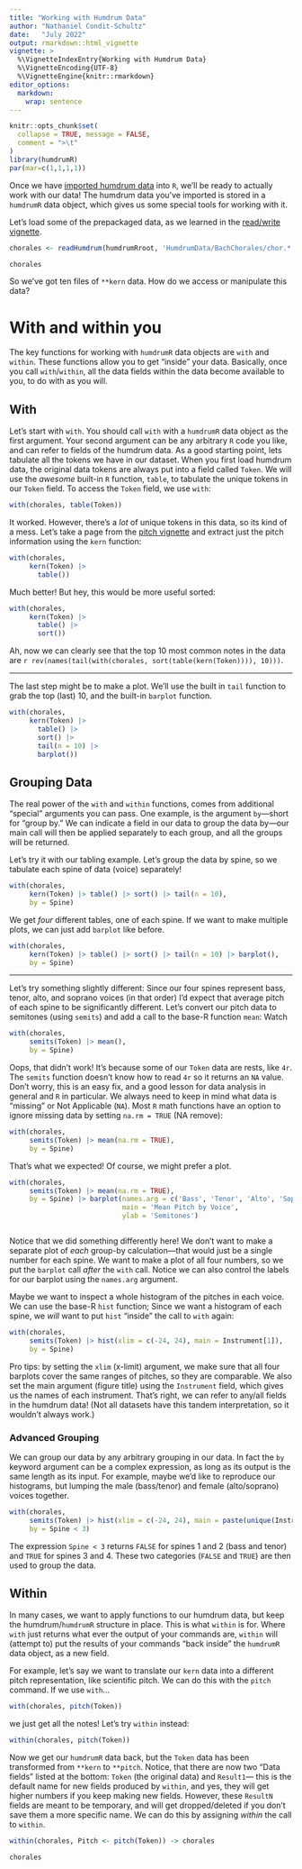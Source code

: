 ```yaml
---
title: "Working with Humdrum Data"
author: "Nathaniel Condit-Schultz"
date:   "July 2022"
output: rmarkdown::html_vignette
vignette: >
  %\VignetteIndexEntry{Working with Humdrum Data}
  %\VignetteEncoding{UTF-8}
  %\VignetteEngine{knitr::rmarkdown}
editor_options: 
  markdown: 
    wrap: sentence
---
```


```r
knitr::opts_chunk$set(
  collapse = TRUE, message = FALSE,
  comment = ">\t"
)
library(humdrumR)
par(mar=c(1,1,1,1))
```

Once we have [imported humdrum data](ReadWrite.html "Reading and writing humdrum data") into `R`,
we'll be ready to actually work with our data!
The humdrum data you've imported is stored in a `humdrumR` data object, which gives us some special tools for working with it.

Let's load some of the prepackaged data, as we learned in the [read/write vignette](ReadWrite.html "Reading and writing humdrum data").


```r
chorales <- readHumdrum(humdrumRroot, 'HumdrumData/BachChorales/chor.*.krn')

chorales
```

So we've got ten files of `**kern` data.
How do we access or manipulate this data?

# With and within you

The key functions for working with `humdrumR` data objects are `with` and `within`.
These functions allow you to get "inside" your data.
Basically, once you call `with`/`within`, all the data fields within the data become available to you, to do with as you will.


## With 

Let's start with `with`.
You should call `with` with a `humdrumR` data object as the first argument.
Your second argument can be any arbitrary `R` code you like, and can refer to fields of the humdrum data.
As a good starting point, lets tabulate all the tokens we have in our dataset.
When you first load humdrum data, the original data tokens are always put into a field called `Token`.
We will use the *awesome* built-in `R` function, `table`, to tabulate the unique tokens in our `Token` field.
To access the `Token` field, we use `with`:

```r
with(chorales, table(Token))

```

It worked. However, there's a *lot* of unique tokens in this data, so its kind of a mess.
Let's take a page from the [pitch vignette](PitchAndTonality.Rmd "Pitch and tonality in humdrumR") and extract just the pitch
information using the `kern` function:

```r
with(chorales, 
     kern(Token) |> 
       table())
```

Much better!
But hey, this would be more useful sorted:

```r
with(chorales, 
     kern(Token) |> 
       table() |> 
       sort())
```

Ah, now we can clearly see that the top 10 most common notes in the data are `r rev(names(tail(with(chorales, sort(table(kern(Token)))), 10)))`.


---

The last step might be to make a plot.
We'll use the built in `tail` function to grab the top (last) 10, and the built-in `barplot` function.

```r
with(chorales, 
     kern(Token) |> 
       table() |> 
       sort() |> 
       tail(n = 10) |> 
       barplot())
```

## Grouping Data

The real power of the `with` and `within` functions, comes from additional "special" arguments you can pass.
One example, is the argument `by`---short for "group by."
We can indicate a field in our data to group the data by---our main call will then be applied separately to each group, and all the groups will be returned.

Let's try it with our tabling example.
Let's group the data by spine, so we tabulate each spine of data (voice) separately!

```r
with(chorales, 
     kern(Token) |> table() |> sort() |> tail(n = 10),
     by = Spine)
```

We get *four* different tables, one of each spine.
If we want to make multiple plots, we can just add `barplot` like before.

```r

with(chorales, 
     kern(Token) |> table() |> sort() |> tail(n = 10) |> barplot(),
     by = Spine)
```



----

Let's try something slightly different:
Since our four spines represent bass, tenor, alto, and soprano voices (in that order) I'd expect that average pitch of each spine to be significantly different.
Let's convert our pitch data to semitones (using `semits`) and add a call to the base-R function `mean`:
Watch 

```r
with(chorales, 
     semits(Token) |> mean(),
     by = Spine)

```

Oops, that didn't work!
It's because some of our `Token` data are rests, like `4r`.
The `semits` function doesn't know how to read `4r` so it returns an `NA` value.
Don't worry, this is an easy fix, and a good lesson for data analysis in general and `R` in particular.
We always need to keep in mind what data is "missing" or Not Applicable (`NA`). 
Most `R` math functions have an option to ignore missing data by setting `na.rm = TRUE` (NA remove):

```r
with(chorales, 
     semits(Token) |> mean(na.rm = TRUE),
     by = Spine)

```

That's what we expected!
Of course, we might prefer a plot.

```r
with(chorales, 
     semits(Token) |> mean(na.rm = TRUE),
     by = Spine) |> barplot(names.arg = c('Bass', 'Tenor', 'Alto', 'Soprano'), 
                            main = 'Mean Pitch by Voice',
                            ylab = 'Semitones')



```

Notice that we did something differently here!
We don't want to make a separate plot of *each* group-by calculation---that would just be a single number for each spine.
We want to make a plot of all four numbers, so we put the `barplot` call *after* the `with` call.
Notice we can also control the labels for our barplot using the `names.arg` argument.

Maybe we want to inspect a whole histogram of the pitches in each voice.
We can use the base-R `hist` function;
Since we want a histogram of each spine, we *will* want to put `hist` "inside" the call to `with` again:


```r
with(chorales, 
     semits(Token) |> hist(xlim = c(-24, 24), main = Instrument[1]),
     by = Spine) 

```

Pro tips: by setting the `xlim` (x-limit) argument, we make sure that all four barplots cover the same ranges of pitches, so they are comparable.
We also set the main argument (figure title) using the `Instrument` field, which gives us the names of each instrument.
That's right, we can refer to any/all fields in the humdrum data!
(Not all datasets have this tandem interpretation, so it wouldn't always work.)



### Advanced Grouping

We can group our data by any arbitrary grouping in our data.
In fact the `by` keyword argument can be a complex expression, as long as its output is the same length as its input.
For example, maybe we'd like to reproduce our histograms, but lumping the male (bass/tenor) and female (alto/soprano) voices together.

```r
with(chorales, 
     semits(Token) |> hist(xlim = c(-24, 24), main = paste(unique(Instrument), sep = ' and ')),
     by = Spine < 3) 

```

The expression `Spine < 3` returns `FALSE` for spines 1 and 2 (bass and tenor) and `TRUE` for spines 3 and 4.
These two categories (`FALSE` and `TRUE`) are then used to group the data.


## Within

In many cases, we want to apply functions to our humdrum data, but keep the humdrum/`humdrumR` structure in place.
This is what `within` is for.
Where `with` just returns what ever the output of your commands are, `within` will (attempt to) put the results of your commands
"back inside" the `humdrumR` data object, as a new field.

For example, let's say we want to translate our `kern` data into a different pitch representation, like scientific pitch.
We can do this with the `pitch` command.
If we use `with`...

```r
with(chorales, pitch(Token))
```

we just get all the notes!
Let's try `within` instead:

```r
within(chorales, pitch(Token))

```

Now we get our `humdrumR` data back, but the `Token` data has been transformed from `**kern` to `**pitch`.
Notice, that there are now two "Data fields" listed at the bottom: `Token` (the original data) and `Result1`---
this is the default name for new fields produced by `within`, and yes, they will get higher numbers if you keep making new fields.
However, these `ResultN` fields are meant to be temporary, and will get dropped/deleted if you don't save them a more specific name.
We can do this by assigning *within* the call to `within`.


```r
within(chorales, Pitch <- pitch(Token)) -> chorales

chorales

```

